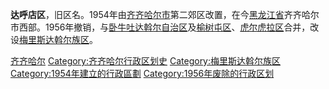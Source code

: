 '''达呼店区'''，旧区名。1954年由[[齐齐哈尔市|齐齐哈尔市]]第二郊区改置，在今[[黑龙江省|黑龙江省]]齐齐哈尔市西部。1956年撤销，与[[卧牛吐达斡尔自治区|卧牛吐达斡尔自治区]]及[[榆树屯区|榆树屯区]]、[[虎尔虎拉区|虎尔虎拉区]]合并，改设[[梅里斯达斡尔族区|梅里斯达斡尔族区]]。

{{黑龙江行政区划小作品}}
{{DEFAULTSORT:D}}
[[Category:黑龙江已撤消的市辖区|齐齐哈尔]]
[[Category:齐齐哈尔行政区划史|Category:齐齐哈尔行政区划史]]
[[Category:梅里斯达斡尔族区|Category:梅里斯达斡尔族区]]
[[Category:1954年建立的行政區劃|Category:1954年建立的行政區劃]]
[[Category:1956年废除的行政区划|Category:1956年废除的行政区划]]